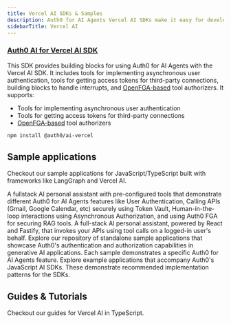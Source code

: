 ```yaml
---
title: Vercel AI SDKs & Samples
description: Auth0 for AI Agents Vercel AI SDKs make it easy for developers to integrate with and secure AI agent workflows using Vercel AI.
sidebarTitle: Vercel AI
---
```


### [Auth0 AI for Vercel AI SDK](https://github.com/auth0/auth0-ai-js/tree/main/packages/ai-vercel)

This SDK provides building blocks for using Auth0 for AI Agents with the Vercel AI SDK. It includes tools for implementing asynchronous user authentication, tools for getting access tokens for third-party connections, building blocks to handle interrupts, and [OpenFGA-based](https://openfga.dev/) tool authorizers. It supports:

- Tools for implementing asynchronous user authentication
- Tools for getting access tokens for third-party connections
- [OpenFGA-based](https://openfga.dev/) tool authorizers

```bash wrap lines
npm install @auth0/ai-vercel
```

## Sample applications

Checkout our sample applications for JavaScript/TypeScript built with frameworks like LangGraph and Vercel AI.

<Columns cols={2}>
  <Card
    title="Assistant0 (Next.js)"
    href="https://github.com/auth0-samples/auth0-assistant0/tree/main/ts-vercel-ai"
  >
    A fullstack AI personal assistant with pre-configured tools that demonstrate different Auth0 for AI Agents features like User Authentication, Calling APIs (Gmail, Google Calendar, etc) securely using Token Vault, Human-in-the-loop interactions using Asynchronous Authorization, and using Auth0 FGA for securing RAG tools.
  </Card>
  <Card title="Agent0 (Fastify)" href="https://github.com/auth0-samples/agent0">
    A full-stack AI personal assistant, powered by React and Fastify, that
    invokes your APIs using tool calls on a logged-in user's behalf.
  </Card>
  <Card
    title="AI Samples"
    href="https://github.com/auth0-samples/auth0-ai-samples"
  >
    Explore our repository of standalone sample applications that showcase
    Auth0's authentication and authorization capabilities in generative AI
    applications. Each sample demonstrates a specific Auth0 for AI Agents feature.
  </Card>
  <Card
    title="Auth0 AI SDK Samples"
    href="https://github.com/auth0/auth0-ai-js/tree/main/examples"
  >
    Explore example applications that accompany Auth0's JavaScript AI SDKs.
    These demonstrate recommended implementation patterns for the SDKs.
  </Card>
</Columns>

## Guides & Tutorials

Checkout our guides for Vercel AI in TypeScript.

<Columns cols={2}>
  <Card
    title="Check Google Calendar Availability"
    href="/how-tos/check-google-calendar-availability"
    icon="google"
    iconType="solid"
    horizontal
  />
  <Card
    title="List GitHub Repositories"
    href="/how-tos/list-github-repositories"
    icon="github"
    iconType="solid"
    horizontal
  />
  <Card
    title="List Slack Channels"
    href="/how-tos/list-slack-channels"
    icon="slack"
    iconType="solid"
    horizontal
  />
  <Card
    title="Get Salesforce Opportunities"
    href="/how-tos/get-salesforce-opportunities"
    icon="salesforce"
    iconType="solid"
    horizontal
  />
</Columns>
